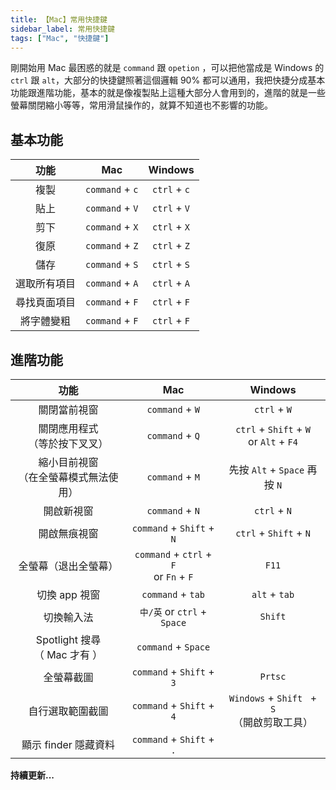 ```yaml
---
title: 【Mac】常用快捷鍵
sidebar_label: 常用快捷鍵
tags: ["Mac", "快捷鍵"]
---
```



剛開始用 Mac 最困惑的就是 `command` 跟 `opetion` ，可以把他當成是 Windows 的 `ctrl` 跟 `alt`，大部分的快捷鍵照著這個邏輯 90% 都可以通用，我把快捷分成基本功能跟進階功能，基本的就是像複製貼上這種大部分人會用到的，進階的就是一些螢幕關閉縮小等等，常用滑鼠操作的，就算不知道也不影響的功能。

## 基本功能

|     功能     |       Mac       |   Windows    |
| :----------: | :-------------: | :----------: |
|     複製     | `command` + `c` | `ctrl` + `c` |
|     貼上     | `command` + `V` | `ctrl` + `V` |
|     剪下     | `command` + `X` | `ctrl` + `X` |
|     復原     | `command` + `Z` | `ctrl` + `Z` |
|     儲存     | `command` + `S` | `ctrl` + `S` |
| 選取所有項目 | `command` + `A` | `ctrl` + `A` |
| 尋找頁面項目 | `command` + `F` | `ctrl` + `F` |
|  將字體變粗  | `command` + `F` | `ctrl` + `F` |

## 進階功能

|                   功能                    |                     Mac                     |                     Windows                      |
| :---------------------------------------: | :-----------------------------------------: | :----------------------------------------------: |
|               關閉當前視窗                |               `command` + `W`               |                   `ctrl` + `W`                   |
|    關閉應用程式 <br/>（等於按下叉叉）     |               `command` + `Q`               |   `ctrl` + `Shift` + `W`<br/> or `Alt` + `F4`    |
| 縮小目前視窗<br/>（在全螢幕模式無法使用） |               `command` + `M`               |          先按 `Alt` + `Space` 再按 `N`           |
|                開啟新視窗                 |               `command` + `N`               |                   `ctrl` + `N`                   |
|               開啟無痕視窗                |          `command` + `Shift` + `N`          |              `ctrl` + `Shift` + `N`              |
|           全螢幕（退出全螢幕）            | `command` + `ctrl` + `F`<br/> or `Fn` + `F` |                      `F11`                       |
|               切換 app 視窗               |              `command` + `tab`              |                  `alt` + `tab`                   |
|                切換輸入法                 |         `中/英` or `ctrl` + `Space`         |                     `Shift`                      |
|    Spotlight 搜尋 <br/>（ Mac 才有 ）     |             `command` + `Space`             |                                                  |
|                全螢幕截圖                 |          `command` + `Shift` + `3`          |                     `Prtsc`                      |
|             自行選取範圍截圖              |          `command` + `Shift` + `4`          | `Windows` + `Shift ` + `S` <br/>（開啟剪取工具） |
|           顯示 finder 隱藏資料            |          `command` + `Shift` + `.`          |                                                  |

**持續更新...**
